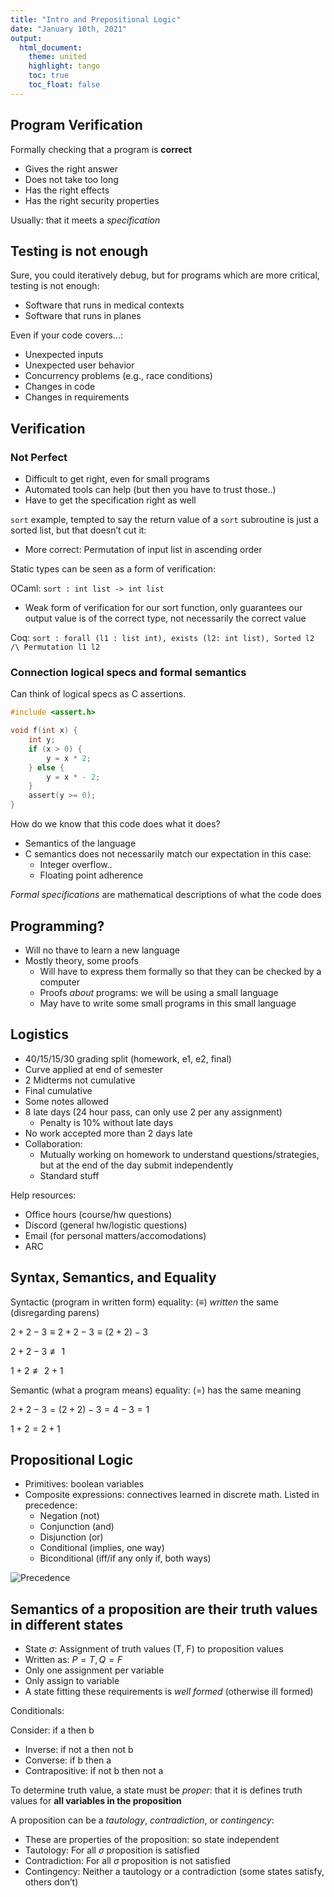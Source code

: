 ```yaml
---
title: "Intro and Prepositional Logic"
date: "January 10th, 2021"
output:
  html_document:
    theme: united
    highlight: tango
    toc: true
    toc_float: false
---
```


## Program Verification

Formally checking that a program is **correct**

- Gives the right answer
- Does not take too long
- Has the right effects
- Has the right security properties

Usually: that it meets a _specification_

## Testing is not enough

Sure, you could iteratively debug, but for programs which are more critical, testing is not enough:

- Software that runs in medical contexts
- Software that runs in planes

Even if your code covers...:

- Unexpected inputs
- Unexpected user behavior
- Concurrency problems (e.g., race conditions)
- Changes in code
- Changes in requirements

## Verification

### Not Perfect

- Difficult to get right, even for small programs
- Automated tools can help (but then you have to trust those..)
- Have to get the specification right as well

`sort` example, tempted to say the return value of a `sort` subroutine is just a sorted list, but that doesn't cut it:

- More correct: Permutation of input list in ascending order


Static types can be seen as a form of verification:

OCaml: `sort : int list -> int list`

- Weak form of verification for our sort function, only guarantees our output value is of the correct type, not necessarily the correct value

Coq: `sort : forall (l1 : list int), exists (l2: int list), Sorted l2 /\ Permutation l1 l2`


### Connection logical specs and formal semantics

Can think of logical specs as C assertions.

```c
#include <assert.h>

void f(int x) {
    int y;
    if (x > 0) {
        y = x * 2;
    } else {
        y = x * - 2;
    }
    assert(y >= 0);
}
```

How do we know that this code does what it does?

- Semantics of the language
- C semantics does not necessarily match our expectation in this case:
  - Integer overflow..
  - Floating point adherence

_Formal specifications_ are mathematical descriptions of what the code does

## Programming?

- Will no thave to learn a new language
- Mostly theory, some proofs
    - Will have to express them formally so that they can be checked by a computer
    - Proofs _about_ programs: we will be using a small language
    - May have to write some small programs in this small language

## Logistics

- 40/15/15/30 grading split (homework, e1, e2, final)
- Curve applied at end of semester
- 2 Midterms not cumulative
- Final cumulative
- Some notes allowed
- 8 late days (24 hour pass, can only use 2 per any assignment)
  - Penalty is 10% without late days
- No work accepted more than 2 days late
- Collaboration:
  - Mutually working on homework to understand questions/strategies, but at the end of the day submit independently
  - Standard stuff

Help resources:

- Office hours (course/hw questions)
- Discord (general hw/logistic questions)
- Email (for personal matters/accomodations)
- ARC

## Syntax, Semantics, and Equality

Syntactic (program in written form) equality: ($\equiv$) _written_ the same (disregarding parens)

$2 + 2 - 3 \equiv 2 + 2 - 3 \equiv (2 + 2) - 3$

$2 + 2 - 3 \not\equiv 1$

$1 + 2 \not\equiv 2 + 1$

Semantic (what a program means) equality: (=) has the same meaning

$2 + 2 - 3 = (2 + 2) - 3 = 4 - 3 = 1$

$1 + 2 = 2 + 1$

## Propositional Logic

- Primitives: boolean variables
- Composite expressions: connectives learned in discrete math. Listed in precedence:
  - Negation (not)
  - Conjunction (and)
  - Disjunction (or)
  - Conditional (implies, one way)
  - Biconditional (iff/if any only if, both ways)

<span>![Precedence](../../../../img/precedence_example.png)</span>

## Semantics of a proposition are their truth values in different states

- State $\sigma$: Assignment of truth values (T, F) to proposition values
- Written as: ${ P = T, Q = F}$
- Only one assignment per variable
- Only assign to variable
- A state fitting these requirements is _well formed_ (otherwise ill formed)

Conditionals:

Consider: if a then b

- Inverse: if not a then not b
- Converse: if b then a
- Contrapositive: if not b then not a


To determine truth value, a state must be _proper_: that it is defines truth values for **all variables in the proposition**


A proposition can be a _tautology_, _contradiction_, or _contingency_:

- These are properties of the proposition: so state independent
- Tautology: For all $\sigma$ proposition is satisfied
- Contradiction: For all $\sigma$ proposition is not satisfied
- Contingency: Neither a tautology or a contradiction (some states satisfy, others don't)
